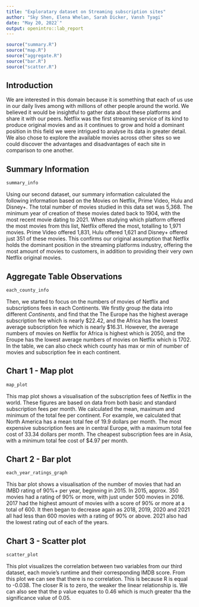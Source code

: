 ```yaml
---
title: "Exploratary dataset on Streaming subscription sites"
author: "Sky Shen, Elena Whelan, Sarah Dicker, Vansh Tyagi"
date: "May 20, 2022`"
output: openintro::lab_report
---
```

```r
source("summary.R")
source("map.R")
source("aggregate.R")
source("bar.R")
source("scatter.R")
```




## Introduction

We are interested in this domain because it is something that each of us use in our daily lives among with millions of other people around the world. We believed it would be insightful to gather data about these platforms and share it with our peers. Netflix was the first streaming service of its kind to produce original movies and as it continues to grow and hold a dominant position in this field we were intrigued to analyse its data in greater detail. We also chose to explore the available movies across other sites so we could discover the advantages and disadvantages of each site in comparison to one another.

## Summary Information

```r
summary_info

```

Using our second dataset, our summary information calculated the following information based on the Movies on Netflix, Prime Video, Hulu and Disney+. The total number of movies studied in this data set was 5,368. The minimum year of creation of these movies dated back to 1904, with the most recent movie dating to 2021. When studying which platform offered the most movies from this list, Netflix offered the most, totalling to 1,971 movies. Prime Video offered 1,831, Hulu offered 1,621 and Disney+ offered just 351 of these movies. This confirms our original assumption that Netflix holds the dominant position in the streaming platforms industry, offering the most amount of movies to customers, in addition to providing their very own Netflix original movies.

## Aggregate Table Observations

```r
each_county_info
```
Then, we started to focus on the numbers of movies of Netflix and subscriptions fees in each Continents. We firstly group the data into different *Continents*, and find that the The Europe has the highest average subscription fee which is nearly $22.42, and the Africa
has the lowest average subscription fee which is nearly $16.31. However, the average numbers of movies on Netflix for Africa is highest which is 2050, and the Eroupe has the lowest average numbers of movies on Netflix which is 1702. In the table, we can also check which county has max or min of number of movies and subscription fee in each continent.

## Chart 1 - Map plot
```r
map_plot
```
This map plot shows a visualisation of the subscription fees of Netflix in the world. These figures are based on data from both basic and standard subscription fees per month. We calculated the mean, maximum and minimum of the total fee per continent. For example, we calculated that North America has a mean total fee of 19.9 dollars per month. The most expensive subscription fees are in central Europe, with a maximum total fee cost of 33.34 dollars per month. The cheapest subscription fees are in Asia, with a minimum total fee cost of $4.97 per month. 

## Chart 2 - Bar plot

```r
each_year_ratings_graph
```

This bar plot shows a visualisation of the number of movies that had an IMBD rating of 90%+ per year, beginning in 2015. In 2015, approx. 350 movies had a rating of 90% or more, with just under 500 movies in 2016. 2017 had the highest amount of movies with a score of 90% or more at a total of 600. It then began to decrease again as 2018, 2019, 2020 and 2021 all had less than 600 movies with a rating of 90% or above. 2021 also had the lowest rating out of each of the years.

## Chart 3 - Scatter plot

```r
scatter_plot 
```
This plot visualizes the correlation between two variables from our third dataset, each movie's runtime and their corresponding IMDB score. From this plot we can see that there is no correlation. This is because R is equal to -0.038. The closer R is to zero, the weaker the linear relationship is. We can also see that the p value equates to 0.46 which is much greater tha the significance value of 0.05.
